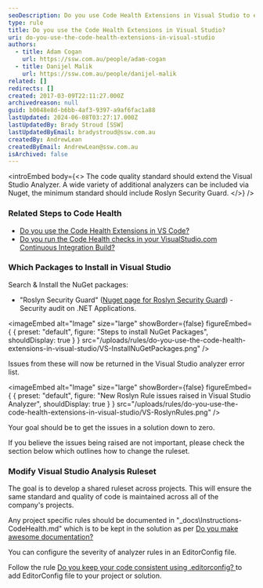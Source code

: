 ```yaml
---
seoDescription: Do you use Code Health Extensions in Visual Studio to extend the standard and improve code quality?
type: rule
title: Do you use the Code Health Extensions in Visual Studio?
uri: do-you-use-the-code-health-extensions-in-visual-studio
authors:
  - title: Adam Cogan
    url: https://ssw.com.au/people/adam-cogan
  - title: Danijel Malik
    url: https://ssw.com.au/people/danijel-malik
related: []
redirects: []
created: 2017-03-09T22:11:27.000Z
archivedreason: null
guid: b0048e8d-b6bb-4af3-9397-a9af6fac1a88
lastUpdated: 2024-06-08T03:27:17.000Z
lastUpdatedBy: Brady Stroud [SSW]
lastUpdatedByEmail: bradystroud@ssw.com.au
createdBy: AndrewLean
createdByEmail: AndrewLean@ssw.com.au
isArchived: false
---
```


<introEmbed
  body={<>
The code quality standard should extend the Visual Studio Analyzer. A wide variety of additional analyzers can be included via Nuget, the minimum standard should include Roslyn Security Guard.
  </>}
/>
### Related Steps to Code Health

- [Do you use the Code Health Extensions in VS Code?](/do-you-use-the-code-health-extensions-in-vs-code)
- [Do you run the Code Health checks in your VisualStudio.com Continuous Integration Build?](/do-you-run-the-code-health-checks-in-your-visualstudio-com-continuous-integration-build)

### Which Packages to Install in Visual Studio

Search & Install the NuGet packages:

- "Roslyn Security Guard" ([Nuget page for Roslyn Security Guard](https://www.nuget.org/packages/RoslynSecurityGuard/)) - Security audit on .NET Applications.


<imageEmbed
  alt="Image"
  size="large"
  showBorder={false}
  figureEmbed={ {
    preset: "default",
    figure: "Steps to install NuGet Packages",
    shouldDisplay: true
  } }
  src="/uploads/rules/do-you-use-the-code-health-extensions-in-visual-studio/VS-InstallNuGetPackages.png"
/>


Issues from these will now be returned in the Visual Studio analyzer error list.

<imageEmbed
  alt="Image"
  size="large"
  showBorder={false}
  figureEmbed={ {
    preset: "default",
    figure: "New Roslyn Rule issues raised in Visual Studio Analyzer",
    shouldDisplay: true
  } }
  src="/uploads/rules/do-you-use-the-code-health-extensions-in-visual-studio/VS-RoslynRules.png"
/>


Your goal should be to get the issues in a solution down to zero.

If you believe the issues being raised are not important, please check the section below which outlines how to change the ruleset.

### Modify Visual Studio Analysis Ruleset

The goal is to develop a shared ruleset across projects. This will ensure the same standard and quality of code is maintained across all of the company's projects.

Any project specific rules should be documented in "\_docs\Instructions-CodeHealth.md" which is to be kept in the solution as per [Do you make awesome documentation?](/awesome-documentation/)

You can configure the severity of analyzer rules in an EditorConfig file.

Follow the rule [Do you keep your code consistent using .editorconfig?
](/consistent-code-style/) to add EditorConfig file to your project or solution.
